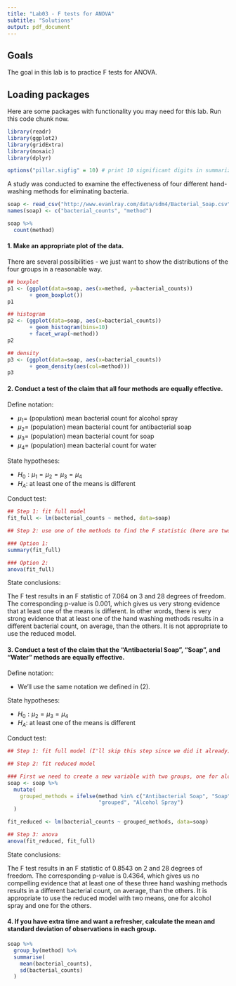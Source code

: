 ---
title: "Lab03 - F tests for ANOVA"
subtitle: "Solutions"
output: pdf_document
---

## Goals

The goal in this lab is to practice F tests for ANOVA.

## Loading packages

Here are some packages with functionality you may need for this lab.  Run this code chunk now.

```{r message=FALSE, warning=FALSE}
library(readr)
library(ggplot2)
library(gridExtra)
library(mosaic)
library(dplyr)

options("pillar.sigfig" = 10) # print 10 significant digits in summarize output
```

A study was conducted to examine the effectiveness of four different hand-washing methods for eliminating bacteria.

```{r}
soap <- read_csv("http://www.evanlray.com/data/sdm4/Bacterial_Soap.csv")
names(soap) <- c("bacterial_counts", "method")

soap %>%
  count(method)
```

#### 1. Make an appropriate plot of the data.

There are several possibilities - we just want to show the distributions of the four groups in a reasonable way.

```{r fig.align='center'}
## boxplot
p1 <- (ggplot(data=soap, aes(x=method, y=bacterial_counts))
       + geom_boxplot())
p1

## histogram
p2 <- (ggplot(data=soap, aes(x=bacterial_counts))
       + geom_histogram(bins=10)
       + facet_wrap(~method))
p2

## density
p3 <- (ggplot(data=soap, aes(x=bacterial_counts))
       + geom_density(aes(col=method)))
p3
```

#### 2. Conduct a test of the claim that all four methods are equally effective.

Define notation:

  - $\mu_1=$ (population) mean bacterial count for alcohol spray
  - $\mu_2=$ (population) mean bacterial count for antibacterial soap
  - $\mu_3=$ (population) mean bacterial count for soap
  - $\mu_4=$ (population) mean bacterial count for water

State hypotheses:

  - $H_0: \mu_1=\mu_2=\mu_3=\mu_4$
  - $H_A:$ at least one of the means is different
  
Conduct test:

```{r}
## Step 1: fit full model
fit_full <- lm(bacterial_counts ~ method, data=soap)

## Step 2: use one of the methods to find the F statistic (here are two)

### Option 1: 
summary(fit_full)

### Option 2: 
anova(fit_full)


```

State conclusions:

The F test results in an F statistic of 7.064 on 3 and 28 degrees of freedom. The corresponding p-value is 0.001, which gives us very strong evidence that at least one of the means is different. In other words, there is very strong evidence that at least one of the hand washing methods results in a different bacterial count, on average, than the others. It is not appropriate to use the reduced model.

#### 3. Conduct a test of the claim that the "Antibacterial Soap", "Soap", and "Water" methods are equally effective.

Define notation:

  - We'll use the same notation we defined in (2).
  
State hypotheses:

  - $H_0: \mu_2=\mu_3=\mu_4$
  - $H_A:$ at least one of the means is different
  
Conduct test:

```{r tidy=TRUE}
## Step 1: fit full model (I'll skip this step since we did it already)

## Step 2: fit reduced model

### First we need to create a new variable with two groups, one for alcohol spray and one for all the other methods
soap <- soap %>%
  mutate(
    grouped_methods = ifelse(method %in% c("Antibacterial Soap", "Soap", "Water"), 
                             "grouped", "Alcohol Spray")
  )

fit_reduced <- lm(bacterial_counts ~ grouped_methods, data=soap)

## Step 3: anova
anova(fit_reduced, fit_full)
```

State conclusions:

The F test results in an F statistic of 0.8543 on 2 and 28 degrees of freedom. The corresponding p-value is 0.4364, which gives us no compelling evidence that at least one of these three hand washing methods results in a different bacterial count, on average, than the others. It is appropriate to use the reduced model with two means, one for alcohol spray and one for the others.

#### 4. If you have extra time and want a refresher, calculate the mean and standard deviation of observations in each group.

```{r}
soap %>%
  group_by(method) %>%
  summarise(
    mean(bacterial_counts),
    sd(bacterial_counts)
  )
```
